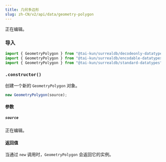 ```yaml
---
title: 几何多边形
slug: zh-CN/v2/api/data/geometry-polygon
---
```



正在编辑。

### 导入

```ts
import { GeometryPolygon } from "@tai-kun/surrealdb/decodeonly-datatypes";
import { GeometryPolygon } from "@tai-kun/surrealdb/encodable-datatypes";
import { GeometryPolygon } from "@tai-kun/surrealdb/standard-datatypes";
```

### `.constructor()`

创建一个新的 `GeometryPolygon` 对象。

```ts
new GeometryPolygon(source);
```

#### 参数

##### `source`

正在编辑。

#### 返回值

当通过 `new` 调用时，`GeometryPolygon` 会返回它的实例。

